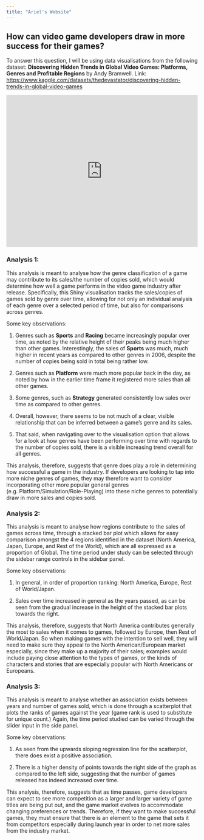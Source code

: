 ```yaml
---
title: "Ariel's Website"
---
```


## How can video game developers draw in more success for their games?

To answer this question, I will be using data visualisations from the following dataset: **Discovering Hidden Trends in Global Video Games: Platforms, Genres and Profitable Regions** by Andy Bramwell. Link: <https://www.kaggle.com/datasets/thedevastator/discovering-hidden-trends-in-global-video-games>

```{=html}
<iframe height="400" width="100%" frameborder="no" src="https://e1155992.shinyapps.io/sample_app_nm2207/"> </iframe>
```
### Analysis 1:

This analysis is meant to analyse how the genre classification of a game may contribute to its sales/the number of copies sold, which would determine how well a game performs in the video game industry after release. Specifically, this Shiny visualisation tracks the sales/copies of games sold by genre over time, allowing for not only an individual analysis of each genre over a selected period of time, but also for comparisons across genres.

Some key observations:

1.  Genres such as **Sports** and **Racing** became increasingly popular over time, as noted by the relative height of their peaks being much higher than other games. Interestingly, the sales of **Sports** was much, much higher in recent years as compared to other genres in 2006, despite the number of copies being sold in total being rather low.

2.  Genres such as **Platform** were much more popular back in the day, as noted by how in the earlier time frame it registered more sales than all other games.

3.  Some genres, such as **Strategy** generated consistently low sales over time as compared to other genres.

4.  Overall, however, there seems to be not much of a clear, visible relationship that can be inferred between a game's genre and its sales.

5.  That said, when navigating over to the visualisation option that allows for a look at how genres have been performing over time with regards to the number of copies sold, there is a visible increasing trend overall for all genres.

This analysis, therefore, suggests that genre does play a role in determining how successful a game in the industry. If developers are looking to tap into more niche genres of games, they may therefore want to consider incorporating other more popular general genres (e.g. Platform/Simulation/Role-Playing) into these niche genres to potentially draw in more sales and copies sold.

### Analysis 2:

This analysis is meant to analyse how regions contribute to the sales of games across time, through a stacked bar plot which allows for easy comparison amongst the 4 regions identified in the dataset (North America, Japan, Europe, and Rest of the World), which are all expressed as a proportion of Global. The time period under study can be selected through the sidebar range controls in the sidebar panel.

Some key observations:

1.  In general, in order of proportion ranking: North America, Europe, Rest of World/Japan.

2.  Sales over time increased in general as the years passed, as can be seen from the gradual increase in the height of the stacked bar plots towards the right.

This analysis, therefore, suggests that North America contributes generally the most to sales when it comes to games, followed by Europe, then Rest of World/Japan. So when making games with the intention to sell well, they will need to make sure they appeal to the North American/European market especially, since they make up a majority of their sales; examples would include paying close attention to the types of games, or the kinds of characters and stories that are especially popular with North Americans or Europeans.

### Analysis 3:

This analysis is meant to analyse whether an association exists between years and number of games sold, which is done through a scatterplot that plots the ranks of games against the year (game rank is used to substitute for unique count.) Again, the time period studied can be varied through the slider input in the side panel.

Some key observations:

1.  As seen from the upwards sloping regression line for the scatterplot, there does exist a positive association.

2.  There is a higher density of points towards the right side of the graph as compared to the left side, suggesting that the number of games released has indeed increased over time.

This analysis, therefore, suggests that as time passes, game developers can expect to see more competition as a larger and larger variety of game titles are being put out, and the game market evolves to accommodate changing preferences or trends. Therefore, if they want to make successful games, they must ensure that there is an element to the game that sets it from competitors especially during launch year in order to net more sales from the industry market.

